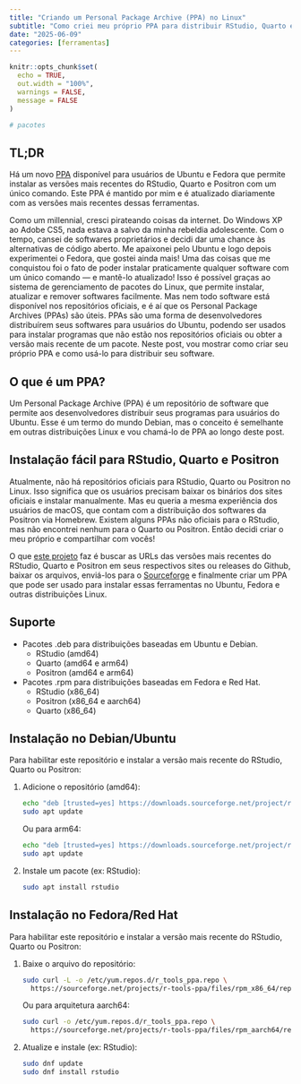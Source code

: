 ```yaml
---
title: "Criando um Personal Package Archive (PPA) no Linux"
subtitle: "Como criei meu próprio PPA para distribuir RStudio, Quarto e Positron."
date: "2025-06-09"
categories: [ferramentas]
---
```


```r
knitr::opts_chunk$set(
  echo = TRUE,
  out.width = "100%",
  warnings = FALSE,
  message = FALSE
)

# pacotes

```

::: {.callout-tip}
## TL;DR

Há um novo [PPA](https://github.com/albersonmiranda/r_tools_ppa) disponível para usuários de Ubuntu e Fedora que permite instalar as versões mais recentes do RStudio, Quarto e Positron com um único comando. Este PPA é mantido por mim e é atualizado diariamente com as versões mais recentes dessas ferramentas.

:::

Como um millennial, cresci pirateando coisas da internet. Do Windows XP ao Adobe CS5, nada estava a salvo da minha rebeldia adolescente. Com o tempo, cansei de softwares proprietários e decidi dar uma chance às alternativas de código aberto. Me apaixonei pelo Ubuntu e logo depois experimentei o Fedora, que gostei ainda mais! Uma das coisas que me conquistou foi o fato de poder instalar praticamente qualquer software com um único comando — e mantê-lo atualizado! Isso é possível graças ao sistema de gerenciamento de pacotes do Linux, que permite instalar, atualizar e remover softwares facilmente. Mas nem todo software está disponível nos repositórios oficiais, e é aí que os Personal Package Archives (PPAs) são úteis. PPAs são uma forma de desenvolvedores distribuírem seus softwares para usuários do Ubuntu, podendo ser usados para instalar programas que não estão nos repositórios oficiais ou obter a versão mais recente de um pacote. Neste post, vou mostrar como criar seu próprio PPA e como usá-lo para distribuir seu software.

::: {.callout-tip}
## O que é um PPA?

Um Personal Package Archive (PPA) é um repositório de software que permite aos desenvolvedores distribuir seus programas para usuários do Ubuntu. Esse é um termo do mundo Debian, mas o conceito é semelhante em outras distribuições Linux e vou chamá-lo de PPA ao longo deste post.

:::

## Instalação fácil para RStudio, Quarto e Positron

Atualmente, não há repositórios oficiais para RStudio, Quarto ou Positron no Linux. Isso significa que os usuários precisam baixar os binários dos sites oficiais e instalar manualmente. Mas eu queria a mesma experiência dos usuários de macOS, que contam com a distribuição dos softwares da Positron via Homebrew. Existem alguns PPAs não oficiais para o RStudio, mas não encontrei nenhum para o Quarto ou Positron. Então decidi criar o meu próprio e compartilhar com vocês!

O que [este projeto](https://github.com/albersonmiranda/r_tools_ppa) faz é buscar as URLs das versões mais recentes do RStudio, Quarto e Positron em seus respectivos sites ou releases do Github, baixar os arquivos, enviá-los para o [Sourceforge](https://sourceforge.net/projects/r-tools-ppa/files/) e finalmente criar um PPA que pode ser usado para instalar essas ferramentas no Ubuntu, Fedora e outras distribuições Linux.

## Suporte

- Pacotes .deb para distribuições baseadas em Ubuntu e Debian.
  - RStudio (amd64)
  - Quarto (amd64 e arm64)
  - Positron (amd64 e arm64)
- Pacotes .rpm para distribuições baseadas em Fedora e Red Hat.
  - RStudio (x86_64)
  - Positron (x86_64 e aarch64)
  - Quarto (x86_64)

## Instalação no Debian/Ubuntu

Para habilitar este repositório e instalar a versão mais recente do RStudio, Quarto ou Positron:

1.  Adicione o repositório (amd64):

    ``` bash
    echo "deb [trusted=yes] https://downloads.sourceforge.net/project/r-tools-ppa/deb_amd64 stable main" | sudo tee /etc/apt/sources.list.d/r_tools_ppa.list
    sudo apt update
    ```

    Ou para arm64:

    ``` bash
    echo "deb [trusted=yes] https://downloads.sourceforge.net/project/r-tools-ppa/deb_arm64 stable main" | sudo tee /etc/apt/sources.list.d/r_tools_ppa.list
    sudo apt update
    ```

2.  Instale um pacote (ex: RStudio):

    ``` bash
    sudo apt install rstudio
    ```

## Instalação no Fedora/Red Hat

Para habilitar este repositório e instalar a versão mais recente do RStudio, Quarto ou Positron:

1.  Baixe o arquivo do repositório:

    ``` bash
    sudo curl -L -o /etc/yum.repos.d/r_tools_ppa.repo \
      https://sourceforge.net/projects/r-tools-ppa/files/rpm_x86_64/repo.txt/download
    ```

    Ou para arquitetura aarch64:

    ``` bash
    sudo curl -o /etc/yum.repos.d/r_tools_ppa.repo \
      https://sourceforge.net/projects/r-tools-ppa/files/rpm_aarch64/repo.txt/download
    ```

2.  Atualize e instale (ex: RStudio):

    ``` bash
    sudo dnf update
    sudo dnf install rstudio
    ```
